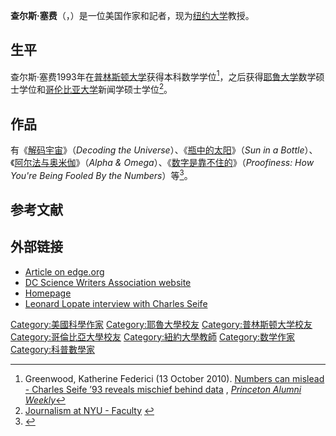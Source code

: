 '''查尔斯·塞费'''（{{lang-en|Charles Seife}}，{{bd|1972年|||}}）是一位美国作家和記者，现为[[纽约大学|纽约大学]]教授。

==生平==
查尔斯·塞费1993年在[[普林斯顿大学|普林斯顿大学]]获得本科数学学位<ref name="alum1">Greenwood, Katherine Federici (13 October 2010). [http://paw.princeton.edu/issues/2010/10/13/pages/1127/index.xml Numbers can mislead - Charles Seife ’93 reveals mischief behind data] {{Wayback|url=http://paw.princeton.edu/issues/2010/10/13/pages/1127/index.xml |date=20160303191936 }}, ''[[Princeton_Alumni_Weekly|Princeton Alumni Weekly]]''</ref>，之后获得[[耶鲁大学|耶鲁大学]]数学硕士学位和[[哥伦比亚大学|哥伦比亚大学]]新闻学硕士学位<ref name="NYU">[http://journalism.nyu.edu/faculty/seife.html Journalism at NYU - Faculty] {{webarchive |url=https://web.archive.org/web/20080406140955/http://journalism.nyu.edu/faculty/seife.html |date=April 6, 2008 }}</ref>。

==作品==
有《[[解码宇宙|解码宇宙]]》（''Decoding the Universe''）、《[[瓶中的太阳|瓶中的太阳]]》（''Sun in a Bottle''）、《[[阿尔法与奥米伽|阿尔法与奥米伽]]》（''Alpha & Omega''）、《[[数字是靠不住的|数字是靠不住的]]》（''Proofiness: How You're Being Fooled By the Numbers''）等<ref>{{cite book|url = https://books.google.com/books/about/Sun_in_a_Bottle.html?id=BV049zSxqYUC|title = Sun in a Bottle: The Strange History of Fusion and the Science of Wishful Thinking|isbn = 9780670020331|last1 = Seife|first1 = Charles|year = 2008|access-date = 2020-07-24|archive-date = 2019-09-02|archive-url = https://web.archive.org/web/20190902213039/https://books.google.com/books/about/Sun_in_a_Bottle.html%3Fid%3DBV049zSxqYUC|dead-url = no}}</ref>。

== 参考文献 ==
{{reflist}}

== 外部链接 ==
*[http://www.edge.org/3rd_culture/bios/seife.html Article on edge.org]
*[https://web.archive.org/web/20100205015329/http://www.dcswa.org/mc/page.do?sitePageId=35860&orgId=dcs DC Science Writers Association website]
*[http://www.charlesseife.com Homepage]
*[http://www.wnyc.org/story/just-because-its-internet-it-doesnt-mean-its-true/ Leonard Lopate interview with Charles Seife]

{{Charles Seife}}

{{Authority control}}
{{DEFAULTSORT:Seife, Charles}}
[[Category:美國科學作家|Category:美國科學作家]]
[[Category:耶魯大學校友|Category:耶魯大學校友]]
[[Category:普林斯顿大学校友|Category:普林斯顿大学校友]]
[[Category:哥倫比亞大學校友|Category:哥倫比亞大學校友]]
[[Category:紐約大學教師|Category:紐約大學教師]]
[[Category:数学作家|Category:数学作家]]
[[Category:科普數學家|Category:科普數學家]]